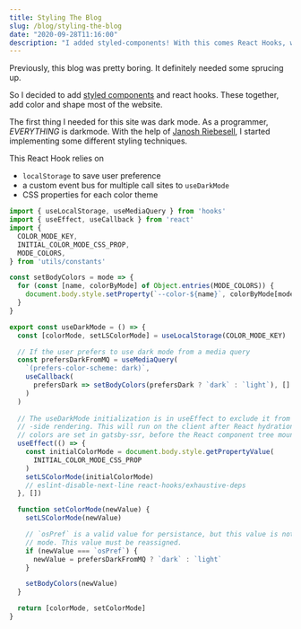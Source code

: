 ```yaml
---
title: Styling The Blog
slug: /blog/styling-the-blog
date: "2020-09-28T11:16:00"
description: "I added styled-components! With this comes React Hooks, ways to store data locally, and much more."
---
```



Previously, this blog was pretty boring. It definitely needed some sprucing up.

So I decided to add [styled components](https://styled-components.com) and react hooks. These together, add color and shape most of the website.

The first thing I needed for this site was dark mode. As a programmer, *EVERYTHING* is darkmode. With the help of [Janosh Riebesell](https://github.com/janosh/blog), I started implementing some different styling techniques.

This React Hook relies on
- `localStorage` to save user preference
- a custom event bus for multiple call sites to `useDarkMode`
- CSS properties for each color theme

<BorderBox><DarkToggle /></BorderBox>



```js:title=src/hooks/useDarkMode.js
import { useLocalStorage, useMediaQuery } from 'hooks'
import { useEffect, useCallback } from 'react'
import {
  COLOR_MODE_KEY,
  INITIAL_COLOR_MODE_CSS_PROP,
  MODE_COLORS,
} from 'utils/constants'

const setBodyColors = mode => {
  for (const [name, colorByMode] of Object.entries(MODE_COLORS)) {
    document.body.style.setProperty(`--color-${name}`, colorByMode[mode])
  }
}

export const useDarkMode = () => {
  const [colorMode, setLSColorMode] = useLocalStorage(COLOR_MODE_KEY)

  // If the user prefers to use dark mode from a media query
  const prefersDarkFromMQ = useMediaQuery(
    `(prefers-color-scheme: dark)`,
    useCallback(
      prefersDark => setBodyColors(prefersDark ? `dark` : `light`), []
    )
  )
  
  // The useDarkMode initialization is in useEffect to exclude it from server
  // -side rendering. This will run on the client after React hydration. The 
  // colors are set in gatsby-ssr, before the React component tree mounts.
  useEffect(() => {
    const initialColorMode = document.body.style.getPropertyValue(
      INITIAL_COLOR_MODE_CSS_PROP
    )
    setLSColorMode(initialColorMode)
    // eslint-disable-next-line react-hooks/exhaustive-deps
  }, [])

  function setColorMode(newValue) {
    setLSColorMode(newValue)

    // `osPref` is a valid value for persistance, but this value is not a color
    // mode. This value must be reassigned.
    if (newValue === `osPref`) {
      newValue = prefersDarkFromMQ ? `dark` : `light`
    }

    setBodyColors(newValue)
  }

  return [colorMode, setColorMode]
}
```